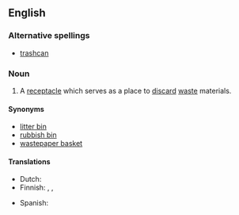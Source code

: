 ==English==

===Alternative spellings===
* [[trashcan]]

===Noun===
{{en-noun|sg=[[trash]] [[can]]}}

# A [[receptacle]] which serves as a place to [[discard]] [[waste]] materials.

====Synonyms====
* [[litter bin]]
* [[rubbish bin]]
* [[wastepaper basket]]

====Translations====
{{trans-top|receptacle for waste materials}}
* Dutch: {{t|nl|vuilnisbak|m}}
* Finnish: {{t|fi|jäteastia}}, {{t|fi|roskakori}}, {{t|fi|roskapönttö}}
{{trans-mid}}
* Spanish: {{t|es|tacho de basura|m}}
{{trans-bottom}}